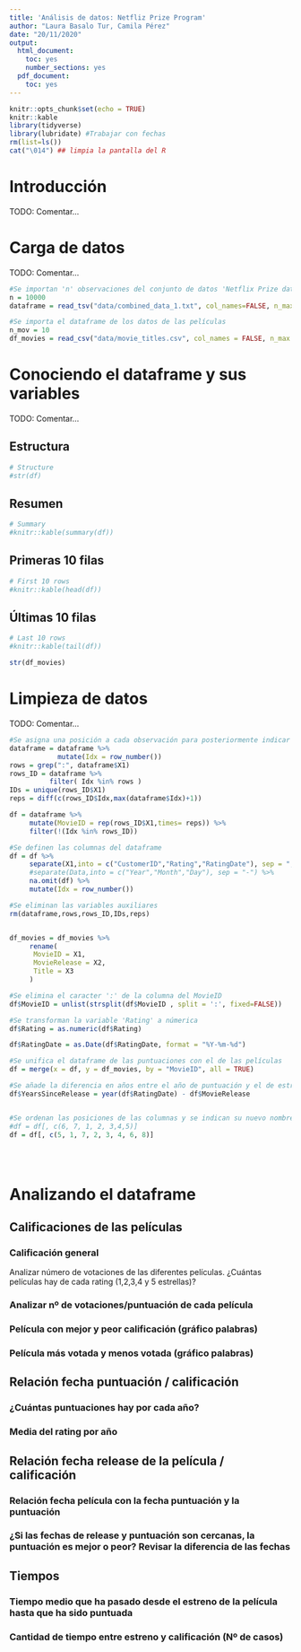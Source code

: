 ```yaml
---
title: 'Análisis de datos: Netfliz Prize Program'
author: "Laura Basalo Tur, Camila Pérez"
date: "20/11/2020"
output:
  html_document:
    toc: yes
    number_sections: yes
  pdf_document:
    toc: yes
---
```


```r
knitr::opts_chunk$set(echo = TRUE)
knitr::kable
library(tidyverse)
library(lubridate) #Trabajar con fechas
rm(list=ls())
cat("\014") ## limpia la pantalla del R
```


# **Introducción**

TODO: Comentar...


# **Carga de datos**

TODO: Comentar...


```r
#Se importan 'n' observaciones del conjunto de datos 'Netflix Prize data'
n = 10000
dataframe = read_tsv("data/combined_data_1.txt", col_names=FALSE, n_max = n)

#Se importa el dataframe de los datos de las películas
n_mov = 10
df_movies = read_csv("data/movie_titles.csv", col_names = FALSE, n_max = n_mov)
```



# **Conociendo el dataframe y sus variables**

TODO: Comentar...

## Estructura
```r
# Structure 
#str(df)
```

## Resumen 
```r
# Summary
#knitr::kable(summary(df))
```





## Primeras 10 filas
```r
# First 10 rows 
#knitr::kable(head(df))
```

## Últimas 10 filas 
```r
# Last 10 rows 
#knitr::kable(tail(df))
```

```r
str(df_movies)
```



# **Limpieza de datos**

TODO: Comentar...

```r
#Se asigna una posición a cada observación para posteriormente indicar el id de película de cada una de ellas
dataframe = dataframe %>% 
            mutate(Idx = row_number()) 
rows = grep(":", dataframe$X1) 
rows_ID = dataframe %>% 
          filter( Idx %in% rows ) 
IDs = unique(rows_ID$X1)
reps = diff(c(rows_ID$Idx,max(dataframe$Idx)+1))

df = dataframe %>% 
     mutate(MovieID = rep(rows_ID$X1,times= reps)) %>% 
     filter(!(Idx %in% rows_ID))

#Se definen las columnas del dataframe
df = df %>% 
     separate(X1,into = c("CustomerID","Rating","RatingDate"), sep = ",") %>%
     #separate(Data,into = c("Year","Month","Day"), sep = "-") %>%
     na.omit(df) %>%
     mutate(Idx = row_number())

#Se eliminan las variables auxiliares
rm(dataframe,rows,rows_ID,IDs,reps)



```

```r
df_movies = df_movies %>% 
     rename(
      MovieID = X1,
      MovieRelease = X2,
      Title = X3
     )

```




```r
#Se elimina el caracter ':' de la columna del MovieID
df$MovieID = unlist(strsplit(df$MovieID , split = ':', fixed=FALSE))

#Se transforman la variable 'Rating' a númerica
df$Rating = as.numeric(df$Rating)

df$RatingDate = as.Date(df$RatingDate, format = "%Y-%m-%d")

#Se unifica el dataframe de las puntuaciones con el de las películas
df = merge(x = df, y = df_movies, by = "MovieID", all = TRUE)

#Se añade la diferencia en años entre el año de puntuación y el de estreno de la película
df$YearsSinceRelease = year(df$RatingDate) - df$MovieRelease


#Se ordenan las posiciones de las columnas y se indican su nuevo nombre
#df = df[, c(6, 7, 1, 2, 3,4,5)]
df = df[, c(5, 1, 7, 2, 3, 4, 6, 8)]





```




# **Analizando el dataframe**


## Calificaciones de las películas

### Calificación general 

Analizar número de votaciones de las diferentes películas. ¿Cuántas películas hay de cada rating (1,2,3,4 y 5 estrellas)?

### Analizar nº de votaciones/puntuación de cada película

### Película con mejor y peor calificación (gráfico palabras)

### Película más votada y menos votada (gráfico palabras)



## Relación fecha puntuación / calificación

### ¿Cuántas puntuaciones hay por cada año?

### Media del rating por año



## Relación fecha release de la película / calificación

### Relación fecha película con la fecha puntuación y la puntuación 

### ¿Si las fechas de release y puntuación son cercanas, la puntuación es mejor o peor? Revisar la diferencia de las fechas


## Tiempos

### Tiempo medio que ha pasado desde el estreno de la película hasta que ha sido puntuada

### Cantidad de tiempo entre estreno y calificación (Nº de casos)
